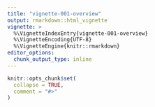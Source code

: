 ```yaml
---
title: "vignette-001-overview"
output: rmarkdown::html_vignette
vignette: >
  %\VignetteIndexEntry{vignette-001-overview}
  %\VignetteEncoding{UTF-8}
  %\VignetteEngine{knitr::rmarkdown}
editor_options: 
  chunk_output_type: inline
---
```


```r
knitr::opts_chunk$set(
  collapse = TRUE,
  comment = "#>"
)
```

